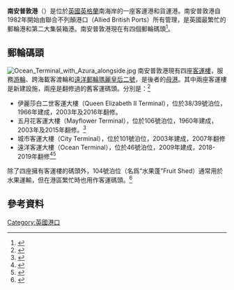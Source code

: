 {{Infobox Port
| name =Port of Southampton
| image =
| imagesize =
| caption =
| country =英國
| location =英格蘭漢普郡南安普敦
| coordinates = {{coord|50.8965|N|1.3968|W|type:landmark_region:GB|display=inline,title}}
| piers =
| opened =
| operated =[[英國港口協會|英國港口協會]]（ABP）
| owner =
| employees =
| sizewater =
| sizeland =
| size =
| berths =45 (20–207)
| wharfs =
| leadership =
| title =
| leader =
| blankdetailstitle1 =
| blankdetails1 =
| blankdetailstitle2 =
| blankdetails2 =
| blankdetailstitle3 =
| blankdetails3 =
| arrivals =
| cargotonnage =
| containervolume =
| cargovalue =
| passengertraffic =
| revenue =
| profit =
| blankstatstitle1 =
| blankstats1 =
| blankstatstitle2 =
| blankstats2 =
| blankstatstitle3 =
| blankstats3 =
| website = [http://www.southamptonvts.co.uk Port of Southampton]}}
'''南安普敦港'''（{{lang-en|Port of Southampton}}）是位於[[英國|英國]][[英格蘭|英格蘭]]南海岸的一座客運港和貨運港。南安普敦港自1982年開始由聯合不列顛港口（Allied British Ports）所有管理，是英國最繁忙的郵輪港和第二大集裝箱港。南安普敦港現在有四個郵輪碼頭<ref>{{cite web|title=Cruise Terminal Facilities|url=http://visit-southampton.co.uk/site/cruise-passenger-and-crew-information/cruise-terminal-facilities|publisher=Visit Southampton|accessdate=2012-10-17|deadurl=yes|archiveurl=https://web.archive.org/web/20121016062108/http://visit-southampton.co.uk/site/cruise-passenger-and-crew-information/cruise-terminal-facilities|archivedate=2012-10-16}}</ref>。 

==郵輪碼頭==
[[File:Ocean_Terminal_with_Azura_alongside.jpg|thumb]]
南安普敦港現有四座[[客運樓|客運樓]]，服務[[游輪|游輪]]、跨海載客渡輪和[[遠洋郵輪|遠洋郵輪]][[瑪麗皇后二號|瑪麗皇后二號]]，是後者的[[郵輪母港|母港]]。其中兩座客運樓是新建設施，兩座是翻修過的舊客運碼頭。分別是：<ref>{{cite web|title=Cruise Terminal Facilities|url=http://visit-southampton.co.uk/site/cruise-passenger-and-crew-information/cruise-terminal-facilities|publisher=Visit Southampton|accessdate=2012-10-17|archiveurl=https://web.archive.org/web/20121016062108/http://visit-southampton.co.uk/site/cruise-passenger-and-crew-information/cruise-terminal-facilities|archivedate=2012-10-16|dead-url=yes}}</ref>
* 伊麗莎白二世客運大樓（Queen Elizabeth II Terminal），位於38/39號泊位，1966年建成，2003年及2016年翻修。
* 五月花客運大樓（Mayflower Terminal），位於106號泊位，1960年建成，2003年及2015年翻修。<ref>{{Cite web |url=http://www.cruiseandferry.net/articles/southampton-reopens-mayflower-cruise-terminal-after-upgrade |title=存档副本 |access-date=2019-12-23 |archive-date=2019-12-23 |archive-url=https://web.archive.org/web/20191223225122/https://www.cruiseandferry.net/articles/southampton-reopens-mayflower-cruise-terminal-after-upgrade |dead-url=no }}</ref>
* 城市客運大樓（City Terminal），位於101號泊位，2003年建成，2007年翻修
* 遠洋客運大樓（Ocean Terminal），位於46號泊位，2009年建成，2018-2019年翻修<ref>{{cite news | url = http://news.bbc.co.uk/1/hi/puffbox/hyperpuff/audiovideo/england/hampshire_dorset/8040195.stm | title = Video – Ocean terminal May 2009 BBC News | date = 2009-05-08 | accessdate = 2019-12-23 | archive-date = 2009-05-11 | archive-url = https://web.archive.org/web/20090511232903/http://news.bbc.co.uk/1/hi/puffbox/hyperpuff/audiovideo/england/hampshire_dorset/8040195.stm | dead-url = no }}</ref><ref>{{Cite web |url=http://www.abports.co.uk/newsarticle/722/ |title=存档副本 |access-date=2019-12-23 |archive-url=https://web.archive.org/web/20190519032353/http://www.abports.co.uk/newsarticle/722 |archive-date=2019-05-19 |dead-url=yes }}</ref>

除了四座擁有客運樓的碼頭外，104號泊位（名爲“水果蓬”Fruit Shed）通常用於水果運輸，但在港區繁忙時也用作客運碼頭。<ref>{{cite web|title=Fruit Terminal - Berth 104, Western Docks, Southampton|url=https://www.geograph.org.uk/photo/3834851djMy|website=Geograph.org|accessdate=2016-05-19|archive-date=2019-12-23|archive-url=https://web.archive.org/web/20191223225104/https://www.geograph.org.uk/photo/3834851djMy|dead-url=no}}</ref>

==參考資料==
{{Reflist}}
{{Commons category|Port of Southampton}}
[[Category:英國港口|Category:英國港口]]